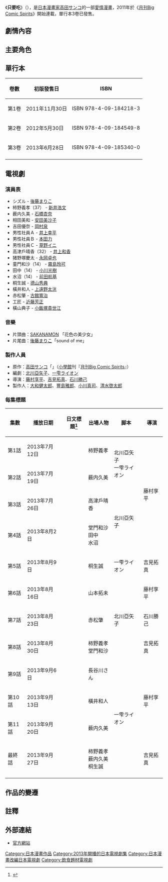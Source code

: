 
{{Infobox animanga/Headerofja
|title= 只要吃
|japanese= たべるダケ
|kana= 
|english= Just Eating
|romaji= 
|genre= [[少女漫畫|少女漫畫]]、[[愛情喜劇|愛情喜劇]]
}}
{{Infobox animanga/Manga
|作者= [[高田サンコ|高田サンコ]]
|出版社= {{flagicon|Japan}} [[小學館|小學館]]
|連載雜誌= {{flagicon|Japan}}《[[月刊Big_Comic_Spirits|月刊Big Comic Spirits]]》
|連載開始= 2011年
|連載結束= 
|冊數= 3冊（單行本）
}}
{{Infobox animanga/TVDrama
|標題= 
|導演= 藤村享平、吉見拓真、石川勝己
|製作= [[東京電視台|東京電視台]]、[[Asmik_Ace|Asmik Ace]]
|代理發行=  
|其他代理發行= 
|播放電視台= [[東京電視台|東京電視台]]
|播放開始= 2013年7月12日
|播放結束= 9月27日
|話數= 12
|其他=  
|版權=
}}
{{Infobox animanga/Cast
|人物=シズル<br>柿野義孝<br>赤松肇<br>橫井和人<br>桐生誠
|演員=[[後藤まりこ|後藤まりこ]]<br>[[新井浩文|新井浩文]]<br>[[古館寬治|古館寬治]]<br>[[上遠野大洸|上遠野大洸]]<br>[[德山秀典|德山秀典]]
}}
{{Infobox animanga/Footerofja}}

《'''只要吃'''》（{{lang-ja|'''たべるダケ'''}}），是[[日本|日本]][[漫畫家|漫畫家]][[高田サンコ|高田サンコ]]的一部[[愛情|愛情]][[日本漫畫|漫畫]]，2011年於《[[月刊Big_Comic_Spirits|月刊Big Comic Spirits]]》開始連載，單行本3卷已發售。

== 劇情內容 ==

== 主要角色 ==

== 單行本 ==
{| class="wikitable" style="text-align:center"
!卷數||初版發售日||ISBN
|-
|第1卷||2011年11月30日||ISBN 978-4-09-184218-3
|-
|第2卷||2012年5月30日||ISBN 978-4-09-184549-8
|-
|第3卷||2013年6月28日||ISBN 978-4-09-185340-0
|-
|}

== 電視劇 ==
{{Infobox television
| show_name          = 只要吃
| original_name      = 
| image              = 
| caption            = 
| format             = [[漫畫改編電視劇|漫畫改編電視劇]]
| camera             = 
| picture_format     = 
| runtime            = 約31分鐘
| creator            = [[高田サンコ|高田サンコ]]《只要吃》
| director           = [[藤村享平|藤村享平]]、[[吉見拓真|吉見拓真]]、[[石川勝己|石川勝己]]
| developer          = [[北川亞矢子|北川亞矢子]]、[[一雫ライオン|一雫ライオン]]
| executive_producer = [[櫨山裕子|櫨山裕子]]、[[三上繪里子|三上繪里子]]、[[内山雅博|内山雅博]]
| starring           = [[後藤まりこ|後藤まりこ]]、[[新井浩文|新井浩文]]、[[石橋杏奈|石橋杏奈]]、[[上遠野太洸|上遠野太洸]]、[[德山秀典|德山秀典]]、[[古館寬治|古館寬治]]
| narrated           = 
| country            = {{JPN}}
| network            = [[東京電視台|東京電視台]]
| first_aired        = 2013年7月12日
| last_aired         = 2013年9月27日
| num_episodes       = 12
| website            = http://www.tv-tokyo.co.jp/taberudake/
| imdb_id            = 
| tv_com_id          = 
}}

=== 演員表 ===
* シズル - [[後藤まりこ|後藤まりこ]]	
* 柿野義孝（37） - [[新井浩文|新井浩文]]	
* 薮内久美 - [[石橋杏奈|石橋杏奈]]
* 相田美和 - [[安田美沙子|安田美沙子]]		
* 吉田優奈 - [[岡村泉|岡村泉]]
* 男性社員Ａ - [[井上幸平|井上幸平]]
* 男性社員Ｂ - [[本田力|本田力]]
* 男性社員Ｃ - [[草野イニ|草野イニ]]
* 高津戶晴香（32） - [[井上和香|井上和香]]
* 猪野塚慶太 - [[永岡卓也|永岡卓也]]	
* 童門和沙（14） - [[霧島玲可|霧島玲可]]
* 田中（14） - [[小川光樹|小川光樹]]
* 水沼（14） - [[前田航基|前田航基]]	
* 桐生誠 - [[德山秀典|德山秀典]]					
* 橫井和人 - [[上遠野太洸|上遠野太洸]]		
* 赤松肇 - [[古館寬治|古館寬治]]	
* 工匠 - [[近藤芳正|近藤芳正]]		
* 橫山典子 - [[小飯塚貴世江|小飯塚貴世江]]

=== 音樂 ===
* 片頭曲：[[SAKANAMON|SAKANAMON]]	「花色の美少女」 	  	
* 片尾曲：[[後藤まりこ|後藤まりこ]]「sound of me」

=== 製作人員 ===
* 原作：[[高田サンコ|高田サンコ]]「{{lang|ja|たべるダケ}}」（[[小學館|小學館]]刊『[[月刊Big_Comic_Spirits|月刊Big Comic Spirits]]』）
* 編劇：[[北川亞矢子|北川亞矢子]]、[[一雫ライオン|一雫ライオン]]
* 導演：[[藤村享平|藤村享平]]、[[吉見拓真|吉見拓真]]、[[石川勝己|石川勝己]]
* 製作人：[[大和健太郎|大和健太郎]]、[[豐島雅郎|豐島雅郎]]、[[小川真司|小川真司]]、[[清水啓太郎|清水啓太郎]]

=== 每集標題 ===
{| class="wikitable" style="text-align:center"
!集數!!播放日期!!日文標題<ref>{{Cite web |url=https://www.facebook.com/tx.taberudake |title=只要吃Facebook官方参考 |access-date=2013-08-10 |archive-date=2020-10-09 |archive-url=https://web.archive.org/web/20201009224557/https://www.facebook.com/tx.taberudake |dead-url=no }}</ref>!!出場人物!!脚本!!導演
|-
|第1話
|2013年{{0}}7月12日||{{lang|ja|赤玉ミックス}}||柿野義孝||rowspan="2"|北川亞矢子<br />一雫ライオン||rowspan="4"|藤村享平
|-
|第2話
|2013年{{0}}7月19日||{{lang|ja|ハンバーグ}}||薮内久美
|-
|第3話
|2013年{{0}}7月26日||{{lang|ja|魚の煮付け}}||高津戶晴香||rowspan="2"|北川亞矢子
|-
|第4話
|2013年{{0}}8月{{0}}2日||{{lang|ja|もんじゃ焼き}}||堂門和沙<br />田中<br />水沼
|-
|第5話
|2013年{{0}}8月{{0}}9日||{{lang|ja|サザエのつぼ焼き}}||桐生誠||一雫ライオン||吉見拓真
|-
|第6話
|2013年{{0}}8月16日||{{lang|ja|卵納豆かけごはん}}||山本拓未||rowspan="3"|北川亞矢子||藤村享平
|-
|第7話
|2013年{{0}}8月23日||{{lang|ja|回鍋肉}}||赤松肇||石川勝己
|-
|第8話
|2013年{{0}}8月30日||{{lang|ja|スイーツ}}||柿野義孝<br />堂門和沙||吉見拓真
|-
|第9話
|2013年{{0}}9月{{0}}6日||{{lang|ja|お刺身定食}}||長谷川さん||rowspan="4"|一雫ライオン||rowspan="3"|藤村享平
|-
|第10話
|2013年{{0}}9月13日||{{lang|ja|タラ&タラコ}}||橫井和人
|-
|第11話
|2013年{{0}}9月20日||{{lang|ja|もりそば}}||薮内久美
|-
|最終話
|2013年{{0}}9月27日||{{lang|ja|最後の晩餐}}||柿野義孝<br />薮内久美<br />桐生誠||吉見拓真
|-
|}

== 作品的變遷 ==
{{電視節目的變遷|
電視台={{JPN}}[[東京電視台|東京電視台]]|
播放檔次=[[東京電視台週五深夜1點深夜電視劇|東京電視台週五深夜1點深夜電視劇]]|
節目名稱=只要吃<br />（2013.7.12 - 2013.9.27）|
上一節目=[[吸血鬼天堂|吸血鬼天堂]]<br />（2013.4.12 - 2013.7.5）|
下一節目= - |
}}

== 註釋 ==
{{Reflist}}

== 外部連結 ==
* {{ja}}[http://www.tv-tokyo.co.jp/taberudake/ 官方網站] {{Wayback|url=http://www.tv-tokyo.co.jp/taberudake/ |date=20201019204446 }}
{{東京電視台週五深夜1點深夜電視劇}}
{{DEFAULTSORT:Taberu dake}}
[[Category:日本漫畫作品|Category:日本漫畫作品]]
[[Category:2013年開播的日本電視劇集|Category:2013年開播的日本電視劇集]]
[[Category:日本漫畫改編日本電視劇|Category:日本漫畫改編日本電視劇]]
[[Category:飲食題材電視劇|Category:飲食題材電視劇]]